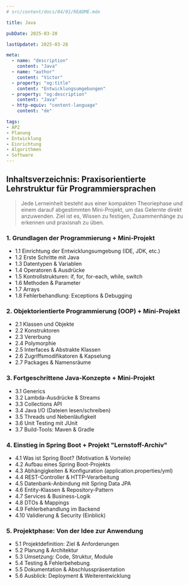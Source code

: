 ```yaml
---
# src/content/docs/04/01/README.mdx

title: Java

pubDate: 2025-03-28

lastUpdatet: 2025-03-28

meta:
  - name: "description"
    content: "Java"
  - name: "author"
    content: "Victor"
  - property: "og:title"
    content: "Entwicklungsumgebungen"
  - property: "og:description"
    content: "Java"
  - http-equiv: "content-language"
    content: "de"

tags:
- AP2
- Planung
- Entwicklung
- Einrichtung
- Algorithmen
- Software
---
```



## Inhaltsverzeichnis: Praxisorientierte Lehrstruktur für Programmiersprachen

> Jede Lerneinheit besteht aus einer kompakten Theoriephase und einem darauf abgestimmten Mini-Projekt, um das Gelernte direkt anzuwenden. Ziel ist es, Wissen zu festigen, Zusammenhänge zu erkennen und praxisnah zu üben.

### 1. Grundlagen der Programmierung + Mini-Projekt

- 1.1 Einrichtung der Entwicklungsumgebung (IDE, JDK, etc.)
- 1.2 Erste Schritte mit Java
- 1.3 Datentypen & Variablen
- 1.4 Operatoren & Ausdrücke
- 1.5 Kontrollstrukturen: if, for, for-each, while, switch
- 1.6 Methoden & Parameter
- 1.7 Arrays
- 1.8 Fehlerbehandlung: Exceptions & Debugging

### 2. Objektorientierte Programmierung (OOP) + Mini-Projekt

- 2.1 Klassen und Objekte
- 2.2 Konstruktoren
- 2.3 Vererbung
- 2.4 Polymorphie
- 2.5 Interfaces & Abstrakte Klassen
- 2.6 Zugriffsmodifikatoren & Kapselung
- 2.7 Packages & Namensräume

### 3. Fortgeschrittene Java-Konzepte + Mini-Projekt

- 3.1 Generics
- 3.2 Lambda-Ausdrücke & Streams
- 3.3 Collections API
- 3.4 Java I/O (Dateien lesen/schreiben)
- 3.5 Threads und Nebenläufigkeit
- 3.6 Unit Testing mit JUnit
- 3.7 Build-Tools: Maven & Gradle

### 4. Einstieg in Spring Boot + Projekt "Lernstoff-Archiv"

- 4.1 Was ist Spring Boot? (Motivation & Vorteile)
- 4.2 Aufbau eines Spring Boot-Projekts
- 4.3 Abhängigkeiten & Konfiguration (application.properties/yml)
- 4.4 REST-Controller & HTTP-Verarbeitung
- 4.5 Datenbank-Anbindung mit Spring Data JPA
- 4.6 Entity-Klassen & Repository-Pattern
- 4.7 Services & Business-Logik
- 4.8 DTOs & Mappings
- 4.9 Fehlerbehandlung im Backend
- 4.10 Validierung & Security (Einblick)

### 5. Projektphase: Von der Idee zur Anwendung

- 5.1 Projektdefinition: Ziel & Anforderungen
- 5.2 Planung & Architektur
- 5.3 Umsetzung: Code, Struktur, Module
- 5.4 Testing & Fehlerbehebung
- 5.5 Dokumentation & Abschlusspräsentation
- 5.6 Ausblick: Deployment & Weiterentwicklung


